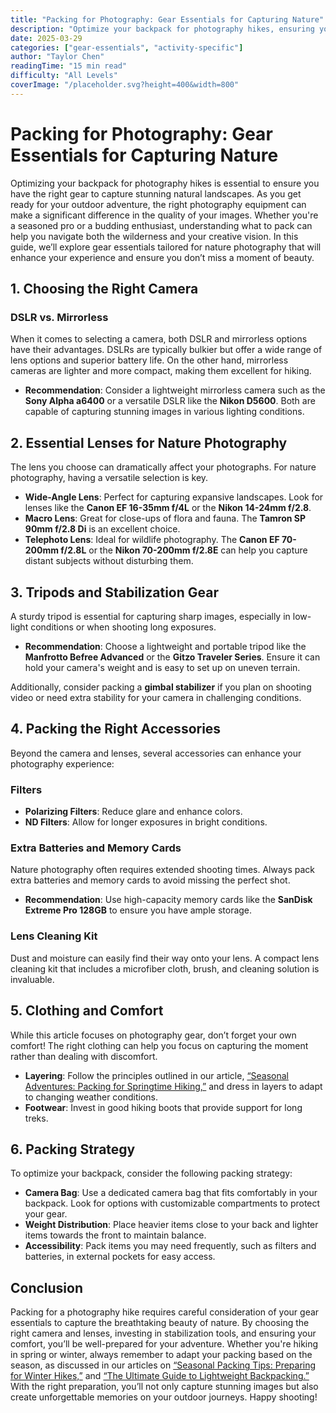 ```yaml
---
title: "Packing for Photography: Gear Essentials for Capturing Nature"
description: "Optimize your backpack for photography hikes, ensuring you have the right gear to capture stunning natural landscapes."
date: 2025-03-29
categories: ["gear-essentials", "activity-specific"]
author: "Taylor Chen"
readingTime: "15 min read"
difficulty: "All Levels"
coverImage: "/placeholder.svg?height=400&width=800"
---
```


# Packing for Photography: Gear Essentials for Capturing Nature

Optimizing your backpack for photography hikes is essential to ensure you have the right gear to capture stunning natural landscapes. As you get ready for your outdoor adventure, the right photography equipment can make a significant difference in the quality of your images. Whether you're a seasoned pro or a budding enthusiast, understanding what to pack can help you navigate both the wilderness and your creative vision. In this guide, we’ll explore gear essentials tailored for nature photography that will enhance your experience and ensure you don’t miss a moment of beauty.

## 1. Choosing the Right Camera

### DSLR vs. Mirrorless
When it comes to selecting a camera, both DSLR and mirrorless options have their advantages. DSLRs are typically bulkier but offer a wide range of lens options and superior battery life. On the other hand, mirrorless cameras are lighter and more compact, making them excellent for hiking. 

- **Recommendation**: Consider a lightweight mirrorless camera such as the **Sony Alpha a6400** or a versatile DSLR like the **Nikon D5600**. Both are capable of capturing stunning images in various lighting conditions.

## 2. Essential Lenses for Nature Photography

The lens you choose can dramatically affect your photographs. For nature photography, having a versatile selection is key.

- **Wide-Angle Lens**: Perfect for capturing expansive landscapes. Look for lenses like the **Canon EF 16-35mm f/4L** or the **Nikon 14-24mm f/2.8**.
- **Macro Lens**: Great for close-ups of flora and fauna. The **Tamron SP 90mm f/2.8 Di** is an excellent choice.
- **Telephoto Lens**: Ideal for wildlife photography. The **Canon EF 70-200mm f/2.8L** or the **Nikon 70-200mm f/2.8E** can help you capture distant subjects without disturbing them.

## 3. Tripods and Stabilization Gear

A sturdy tripod is essential for capturing sharp images, especially in low-light conditions or when shooting long exposures.

- **Recommendation**: Choose a lightweight and portable tripod like the **Manfrotto Befree Advanced** or the **Gitzo Traveler Series**. Ensure it can hold your camera's weight and is easy to set up on uneven terrain.

Additionally, consider packing a **gimbal stabilizer** if you plan on shooting video or need extra stability for your camera in challenging conditions.

## 4. Packing the Right Accessories

Beyond the camera and lenses, several accessories can enhance your photography experience:

### Filters
- **Polarizing Filters**: Reduce glare and enhance colors.
- **ND Filters**: Allow for longer exposures in bright conditions.

### Extra Batteries and Memory Cards
Nature photography often requires extended shooting times. Always pack extra batteries and memory cards to avoid missing the perfect shot.

- **Recommendation**: Use high-capacity memory cards like the **SanDisk Extreme Pro 128GB** to ensure you have ample storage.

### Lens Cleaning Kit
Dust and moisture can easily find their way onto your lens. A compact lens cleaning kit that includes a microfiber cloth, brush, and cleaning solution is invaluable.

## 5. Clothing and Comfort

While this article focuses on photography gear, don’t forget your own comfort! The right clothing can help you focus on capturing the moment rather than dealing with discomfort.

- **Layering**: Follow the principles outlined in our article, [“Seasonal Adventures: Packing for Springtime Hiking,”](#) and dress in layers to adapt to changing weather conditions.
- **Footwear**: Invest in good hiking boots that provide support for long treks.

## 6. Packing Strategy

To optimize your backpack, consider the following packing strategy:

- **Camera Bag**: Use a dedicated camera bag that fits comfortably in your backpack. Look for options with customizable compartments to protect your gear.
- **Weight Distribution**: Place heavier items close to your back and lighter items towards the front to maintain balance.
- **Accessibility**: Pack items you may need frequently, such as filters and batteries, in external pockets for easy access.

## Conclusion

Packing for a photography hike requires careful consideration of your gear essentials to capture the breathtaking beauty of nature. By choosing the right camera and lenses, investing in stabilization tools, and ensuring your comfort, you’ll be well-prepared for your adventure. Whether you're hiking in spring or winter, always remember to adapt your packing based on the season, as discussed in our articles on [“Seasonal Packing Tips: Preparing for Winter Hikes,”](#) and [“The Ultimate Guide to Lightweight Backpacking.”](#) With the right preparation, you’ll not only capture stunning images but also create unforgettable memories on your outdoor journeys. Happy shooting!